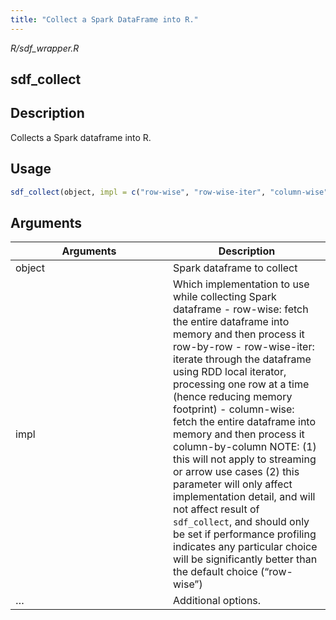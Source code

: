 ```yaml
---
title: "Collect a Spark DataFrame into R."
---
```


*R/sdf_wrapper.R*

## sdf_collect

## Description
Collects a Spark dataframe into R. 


## Usage
```r
sdf_collect(object, impl = c("row-wise", "row-wise-iter", "column-wise"), ...) 
```

## Arguments
|Arguments|Description|
|---|---|
| object | Spark dataframe to collect |
| impl | Which implementation to use while collecting Spark dataframe - row-wise: fetch the entire dataframe into memory and then process it row-by-row - row-wise-iter: iterate through the dataframe using RDD local iterator, processing one row at                  a time (hence reducing memory footprint) - column-wise: fetch the entire dataframe into memory and then process it column-by-column NOTE: (1) this will not apply to streaming or arrow use cases (2) this parameter will only affect implementation detail, and will not affect result of `sdf_collect`, and should only be set if performance profiling indicates any particular choice will be significantly better than the default choice ("row-wise") |
| ... | Additional options. |







